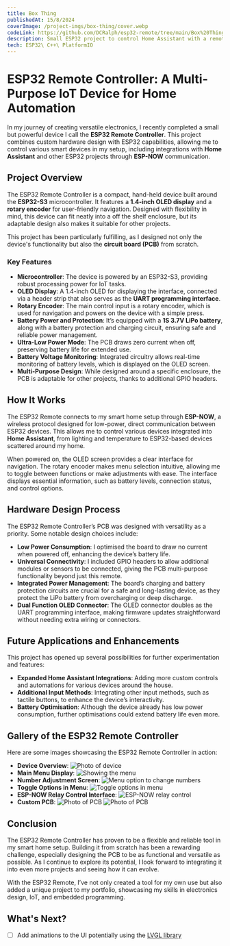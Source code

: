 ```yaml
---
title: Box Thing
publishedAt: 15/8/2024
coverImage: /project-imgs/box-thing/cover.webp
codeLink: https://github.com/DCRalph/esp32-remote/tree/main/Box%20Thing%20v2
description: Small ESP32 project to control Home Assistant with a remote
tech: ESP32\ C++\ PlatformIO
---
```


# ESP32 Remote Controller: A Multi-Purpose IoT Device for Home Automation

In my journey of creating versatile electronics, I recently completed a small but powerful device I call the **ESP32 Remote Controller**. This project combines custom hardware design with ESP32 capabilities, allowing me to control various smart devices in my setup, including integrations with **Home Assistant** and other ESP32 projects through **ESP-NOW** communication.

## Project Overview

The ESP32 Remote Controller is a compact, hand-held device built around the **ESP32-S3** microcontroller. It features a **1.4-inch OLED display** and a **rotary encoder** for user-friendly navigation. Designed with flexibility in mind, this device can fit neatly into a off the shelf enclosure, but its adaptable design also makes it suitable for other projects. 

This project has been particularly fulfilling, as I designed not only the device's functionality but also the **circuit board (PCB)** from scratch. 

### Key Features

- **Microcontroller**: The device is powered by an ESP32-S3, providing robust processing power for IoT tasks.
- **OLED Display**: A 1.4-inch OLED for displaying the interface, connected via a header strip that also serves as the **UART programming interface**.
- **Rotary Encoder**: The main control input is a rotary encoder, which is used for navigation and powers on the device with a simple press.
- **Battery Power and Protection**: It’s equipped with a **1S 3.7V LiPo battery**, along with a battery protection and charging circuit, ensuring safe and reliable power management.
- **Ultra-Low Power Mode**: The PCB draws zero current when off, preserving battery life for extended use.
- **Battery Voltage Monitoring**: Integrated circuitry allows real-time monitoring of battery levels, which is displayed on the OLED screen.
- **Multi-Purpose Design**: While designed around a specific enclosure, the PCB is adaptable for other projects, thanks to additional GPIO headers.

## How It Works

The ESP32 Remote connects to my smart home setup through **ESP-NOW**, a wireless protocol designed for low-power, direct communication between ESP32 devices. This allows me to control various devices integrated into **Home Assistant**, from lighting and temperature to ESP32-based devices scattered around my home. 

When powered on, the OLED screen provides a clear interface for navigation. The rotary encoder makes menu selection intuitive, allowing me to toggle between functions or make adjustments with ease. The interface displays essential information, such as battery levels, connection status, and control options.

## Hardware Design Process

The ESP32 Remote Controller’s PCB was designed with versatility as a priority. Some notable design choices include:

- **Low Power Consumption**: I optimised the board to draw no current when powered off, enhancing the device’s battery life.
- **Universal Connectivity**: I included GPIO headers to allow additional modules or sensors to be connected, giving the PCB multi-purpose functionality beyond just this remote.
- **Integrated Power Management**: The board’s charging and battery protection circuits are crucial for a safe and long-lasting device, as they protect the LiPo battery from overcharging or deep discharge.
- **Dual Function OLED Connector**: The OLED connector doubles as the UART programming interface, making firmware updates straightforward without needing extra wiring or connectors.

## Future Applications and Enhancements

This project has opened up several possibilities for further experimentation and features:

- **Expanded Home Assistant Integrations**: Adding more custom controls and automations for various devices around the house.
- **Additional Input Methods**: Integrating other input methods, such as tactile buttons, to enhance the device’s interactivity.
- **Battery Optimisation**: Although the device already has low power consumption, further optimisations could extend battery life even more.

## Gallery of the ESP32 Remote Controller

Here are some images showcasing the ESP32 Remote Controller in action:

- **Device Overview**: ![Photo of device](/project-imgs/box-thing/device.webp)
- **Main Menu Display**: ![Showing the menu](/project-imgs/box-thing/menu.webp)
- **Number Adjustment Screen**: ![Menu option to change numbers](/project-imgs/box-thing/edit-number.webp)
- **Toggle Options in Menu**: ![Toggle options in menu](/project-imgs/box-thing/toggles.webp)
- **ESP-NOW Relay Control Interface**: ![ESP-NOW relay control](/project-imgs/box-thing/esp-now-relay.webp)
- **Custom PCB**: ![Photo of PCB](/project-imgs/box-thing/pcb.webp) ![Photo of PCB](/project-imgs/box-thing/pcb2.webp)

## Conclusion

The ESP32 Remote Controller has proven to be a flexible and reliable tool in my smart home setup. Building it from scratch has been a rewarding challenge, especially designing the PCB to be as functional and versatile as possible. As I continue to explore its potential, I look forward to integrating it into even more projects and seeing how it can evolve. 

With the ESP32 Remote, I’ve not only created a tool for my own use but also added a unique project to my portfolio, showcasing my skills in electronics design, IoT, and embedded programming.

## What's Next?
- [ ] Add animations to the UI potentially using the [LVGL library](https://lvgl.io/)
